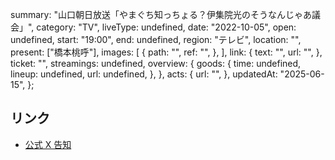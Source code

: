   summary: "山口朝日放送「やまぐち知っちょる？伊集院光のそうなんじゃあ議会」",
  category: "TV",
  liveType: undefined,
  date: "2022-10-05",
  open: undefined,
  start: "19:00",
  end: undefined,
  region: "テレビ",
  location: "",
  present: ["橋本桃呼"],
  images: [
    {
      path: "",
      ref: "",
    },
  ],
  link: {
    text: "",
    url: "",
  },
  ticket: "",
  streamings: undefined,
  overview: {
    goods: {
      time: undefined,
      lineup: undefined,
      url: undefined,
    },
  },
  acts: {
    url: "",
  },
  updatedAt: "2025-06-15",
};

## リンク

- [公式 X 告知](https://x.com/takanenofficial/status/1572532423468122113)
